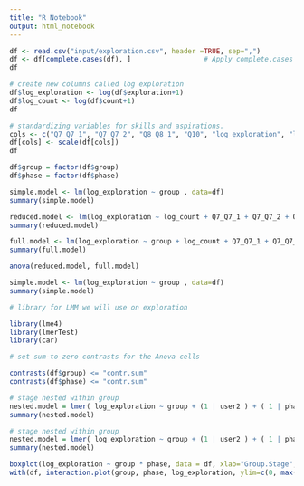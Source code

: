 ```yaml
---
title: "R Notebook"
output: html_notebook
---
```


```r
df <- read.csv("input/exploration.csv", header =TRUE, sep=",")
df <- df[complete.cases(df), ]                  # Apply complete.cases function
df
```
```r
# create new columns called log exploration
df$log_exploration <- log(df$exploration+1) 
df$log_count <- log(df$count+1) 
df
```

```r
# standardizing variables for skills and aspirations. 
cols <- c("Q7_Q7_1", "Q7_Q7_2", "Q8_Q8_1", "Q10", "log_exploration", "log_count")
df[cols] <- scale(df[cols])
df
```

```r
df$group = factor(df$group)
df$phase = factor(df$phase)
```

```r
simple.model <- lm(log_exploration ~ group , data=df)
summary(simple.model)
```



```r
reduced.model <- lm(log_exploration ~ log_count + Q7_Q7_1 + Q7_Q7_2 + Q8_Q8_1 + Q10 , data=df)
summary(reduced.model)
```
```r
full.model <- lm(log_exploration ~ group + log_count + Q7_Q7_1 + Q7_Q7_2 + Q8_Q8_1 + Q10 , data=df)
summary(full.model)
```
```r
anova(reduced.model, full.model)
```

```r
simple.model <- lm(log_exploration ~ group , data=df)
summary(simple.model)
```
```r
# library for LMM we will use on exploration

library(lme4)
library(lmerTest)
library(car)
```

```r

# set sum-to-zero contrasts for the Anova cells 

contrasts(df$group) <= "contr.sum"
contrasts(df$phase) <= "contr.sum"
```

```r
# stage nested within group 
nested.model = lmer( log_exploration ~ group + (1 | user2 ) + ( 1 | phase), data = df, REML = FALSE)
summary(nested.model)
```

```r
# stage nested within group 
nested.model = lmer( log_exploration ~ group + (1 | user2 ) + ( 1 | phase), data = df, REML = FALSE)
summary(nested.model)
```
```r
boxplot(log_exploration ~ group * phase, data = df, xlab="Group.Stage", ylab="log_exploration")
with(df, interaction.plot(group, phase, log_exploration, ylim=c(0, max(log_exploration))))
```

